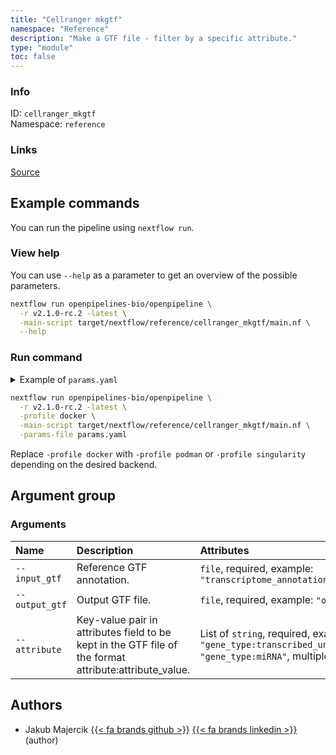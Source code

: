 ```yaml
---
title: "Cellranger mkgtf"
namespace: "Reference"
description: "Make a GTF file - filter by a specific attribute."
type: "module"
toc: false
---
```


::: {.column-margin}

### Info

ID: `cellranger_mkgtf`  
Namespace: `reference`

### Links
[Source](https://github.com/openpipelines-bio/openpipeline/blob/v2.1.0-rc.2/src/reference/cellranger_mkgtf/config.vsh.yaml){.btn-action .btn-sm .btn-info .btn role="button"}

:::



## Example commands

You can run the pipeline using `nextflow run`.

### View help

You can use `--help` as a parameter to get an overview of the possible parameters.

```bash
nextflow run openpipelines-bio/openpipeline \
  -r v2.1.0-rc.2 -latest \
  -main-script target/nextflow/reference/cellranger_mkgtf/main.nf \
  --help
```

### Run command

<details>
<summary>Example of `params.yaml`</summary>
```yaml
# Arguments
input_gtf: # please fill in - example: "transcriptome_annotation.gtf.gz"
# output_gtf: "$id.$key.output_gtf.gz"
attribute: # please fill in - example: ["gene_type:transcribed_unprocessed_pseudogene", "gene_type:miRNA"]

# Nextflow input-output arguments
publish_dir: # please fill in - example: "output/"
# param_list: "my_params.yaml"
```
</details>

```bash
nextflow run openpipelines-bio/openpipeline \
  -r v2.1.0-rc.2 -latest \
  -profile docker \
  -main-script target/nextflow/reference/cellranger_mkgtf/main.nf \
  -params-file params.yaml
```

:::{.callout-note}
Replace `-profile docker` with `-profile podman` or `-profile singularity` depending on the desired backend.
:::

## Argument group

### Arguments

|Name           |Description                                                                                            |Attributes                                                                                                                    |
|:----------|:--------------------------------------------------|:--------------------|
|`--input_gtf`  |Reference GTF annotation.                                                                              |`file`, required, example: `"transcriptome_annotation.gtf.gz"`                                                                |
|`--output_gtf` |Output GTF file.                                                                                       |`file`, required, example: `"output.gtf.gz"`                                                                                  |
|`--attribute`  |Key-value pair in attributes field to be kept in the GTF file of the format attribute:attribute_value. |List of `string`, required, example: `"gene_type:transcribed_unprocessed_pseudogene", "gene_type:miRNA"`, multiple_sep: `";"` |

## Authors


  * Jakub Majercik [{{< fa brands github >}}](https://github.com/jakubmajercik) [{{< fa brands linkedin >}}](https://linkedin.com/in/jakubmajercik) (author)

